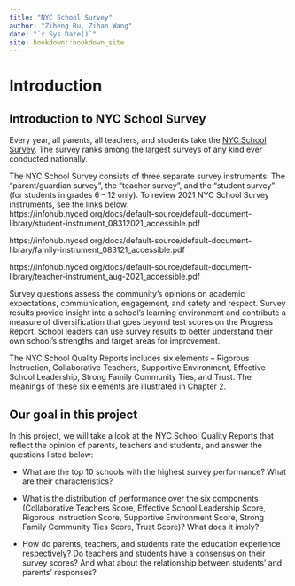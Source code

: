 ```yaml
--- 
title: "NYC School Survey"
author: "Ziheng Ru, Zihan Wang"
date: "`r Sys.Date()`"
site: bookdown::bookdown_site
---
```


# Introduction

## Introduction to NYC School Survey

Every year, all parents, all teachers, and students take the [NYC School Survey](https://infohub.nyced.org/reports/school-quality/nyc-school-survey). The survey ranks among the largest surveys of any kind ever conducted nationally. 

The NYC School Survey consists of three separate survey instruments: The “parent/guardian
survey”, the “teacher survey”, and the “student survey” (for students in grades 6 – 12 only).
To review 2021 NYC School Survey instruments, see the links below:
\
https://infohub.nyced.org/docs/default-source/default-document-library/student-instrument_08312021_accessible.pdf \

https://infohub.nyced.org/docs/default-source/default-document-library/family-instrument_083121_accessible.pdf \

https://infohub.nyced.org/docs/default-source/default-document-library/teacher-instrument_aug-2021_accessible.pdf \


Survey questions assess the community's opinions on academic expectations, communication, engagement, and safety and respect. Survey results provide insight into a school's learning environment and contribute a measure of diversification that goes beyond test scores on the Progress Report. School leaders can use survey results to better understand their own school's strengths and target areas for improvement.

The NYC School Quality Reports includes six elements -- Rigorous Instruction, Collaborative
Teachers, Supportive Environment, Effective School Leadership, Strong Family Community Ties, and Trust. The meanings of these six elements are illustrated in Chapter 2. 

## Our goal in this project
In this project, we will take a look at the NYC School Quality Reports that reflect the opinion of parents, teachers and students, and answer the questions listed below:

- What are the top 10 schools with the highest survey performance? What are their characteristics?

- What is the distribution of performance over the six components (Collaborative Teachers
Score, Effective School Leadership Score, Rigorous Instruction Score, Supportive
Environment Score, Strong Family Community Ties Score, Trust Score)? What does it imply?

- How do parents, teachers, and students rate the education experience respectively? Do teachers and students have a consensus on their survey scores? And what about the
relationship between students' and parents’ responses?

